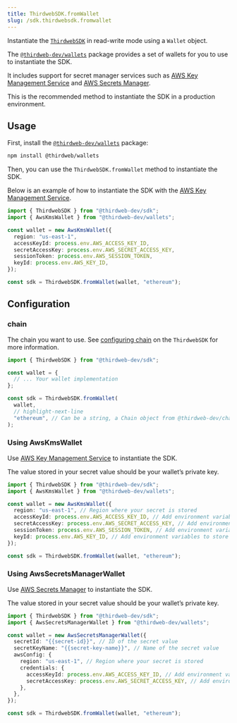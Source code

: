 ```yaml
---
title: ThirdwebSDK.fromWallet
slug: /sdk.thirdwebsdk.fromwallet
---
```


Instantiate the [`ThirdwebSDK`](/typescript/sdk.thirdwebsdk) in read-write mode using a `Wallet` object.

The [`@thirdweb-dev/wallets`](https://github.com/thirdweb-dev/js/tree/main/packages/wallets) package provides a set
of wallets for you to use to instantiate the SDK.

It includes support for secret manager services
such as [AWS Key Management Service](https://aws.amazon.com/kms/) and [AWS Secrets Manager](https://aws.amazon.com/secrets-manager/).

This is the recommended method to instantiate the SDK in a production environment.

## Usage

First, install the [`@thirdweb-dev/wallets`](https://github.com/thirdweb-dev/js/tree/main/packages/wallets) package:

```bash npm2yarn
npm install @thirdweb/wallets
```

Then, you can use the `ThirdwebSDK.fromWallet` method to instantiate the SDK.

Below is an example of how to instantiate the SDK with the [AWS Key Management Service](https://aws.amazon.com/kms/).

```typescript
import { ThirdwebSDK } from "@thirdweb-dev/sdk";
import { AwsKmsWallet } from "@thirdweb-dev/wallets";

const wallet = new AwsKmsWallet({
  region: "us-east-1",
  accessKeyId: process.env.AWS_ACCESS_KEY_ID,
  secretAccessKey: process.env.AWS_SECRET_ACCESS_KEY,
  sessionToken: process.env.AWS_SESSION_TOKEN,
  keyId: process.env.AWS_KEY_ID,
});

const sdk = ThirdwebSDK.fromWallet(wallet, "ethereum");
```

## Configuration

### chain

The chain you want to use. See [configuring chain](/typescript/sdk.thirdwebsdk#chain-required)
on the `ThirdwebSDK` for more information.

```typescript
import { ThirdwebSDK } from "@thirdweb-dev/sdk";

const wallet = {
  // ... Your wallet implementation
};

const sdk = ThirdwebSDK.fromWallet(
  wallet,
  // highlight-next-line
  "ethereum", // Can be a string, a Chain object from @thirdweb-dev/chains, or a custom chain.
);
```

### Using AwsKmsWallet

Use [AWS Key Management Service](https://aws.amazon.com/kms/) to instantiate the SDK.

The value stored in your secret value should be your wallet&rsquo;s private key.

```typescript
import { ThirdwebSDK } from "@thirdweb-dev/sdk";
import { AwsKmsWallet } from "@thirdweb-dev/wallets";

const wallet = new AwsKmsWallet({
  region: "us-east-1", // Region where your secret is stored
  accessKeyId: process.env.AWS_ACCESS_KEY_ID, // Add environment variables to store your AWS credentials
  secretAccessKey: process.env.AWS_SECRET_ACCESS_KEY, // Add environment variables to store your AWS credentials
  sessionToken: process.env.AWS_SESSION_TOKEN, // Add environment variables to store your AWS credentials
  keyId: process.env.AWS_KEY_ID, // Add environment variables to store your AWS credentials
});

const sdk = ThirdwebSDK.fromWallet(wallet, "ethereum");
```

### Using AwsSecretsManagerWallet

Use [AWS Secrets Manager](https://aws.amazon.com/secrets-manager/) to instantiate the SDK.

The value stored in your secret value should be your wallet&rsquo;s private key.

```typescript
import { ThirdwebSDK } from "@thirdweb-dev/sdk";
import { AwsSecretsManagerWallet } from "@thirdweb-dev/wallets";

const wallet = new AwsSecretsManagerWallet({
  secretId: "{{secret-id}}", // ID of the secret value
  secretKeyName: "{{secret-key-name}}", // Name of the secret value
  awsConfig: {
    region: "us-east-1", // Region where your secret is stored
    credentials: {
      accessKeyId: process.env.AWS_ACCESS_KEY_ID, // Add environment variables to store your AWS credentials
      secretAccessKey: process.env.AWS_SECRET_ACCESS_KEY, // Add environment variables to store your AWS credentials
    },
  },
});

const sdk = ThirdwebSDK.fromWallet(wallet, "ethereum");
```
